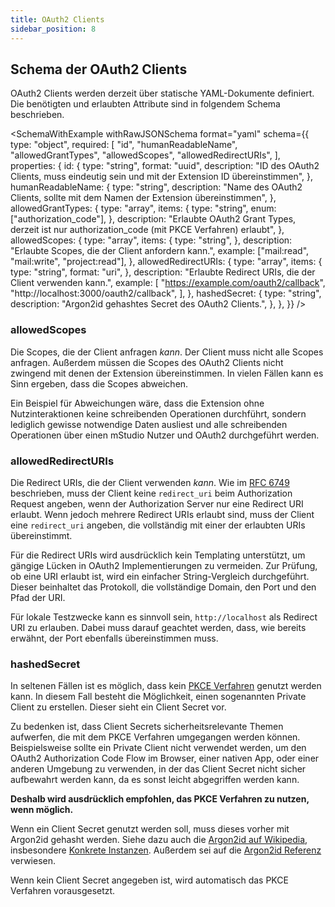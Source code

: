 ```yaml
---
title: OAuth2 Clients
sidebar_position: 8
---
```


## Schema der OAuth2 Clients


OAuth2 Clients werden derzeit über statische YAML-Dokumente definiert.
Die benötigten und erlaubten Attribute sind in folgendem Schema beschrieben.

<SchemaWithExample
  withRawJSONSchema
  format="yaml"
  schema={{
    type: "object",
    required: [
      "id",
      "humanReadableName",
      "allowedGrantTypes",
      "allowedScopes",
      "allowedRedirectURIs",
    ],
    properties: {
      id: {
        type: "string",
        format: "uuid",
        description:
          "ID des OAuth2 Clients, muss eindeutig sein und mit der Extension ID übereinstimmen",
      },
      humanReadableName: {
        type: "string",
        description:
          "Name des OAuth2 Clients, sollte mit dem Namen der Extension übereinstimmen",
      },
      allowedGrantTypes: {
        type: "array",
        items: {
          type: "string",
          enum: ["authorization_code"],
        },
        description:
          "Erlaubte OAuth2 Grant Types, derzeit ist nur authorization_code (mit PKCE Verfahren) erlaubt",
      },
      allowedScopes: {
        type: "array",
        items: {
          type: "string",
        },
        description: "Erlaubte Scopes, die der Client anfordern kann.",
        example: ["mail:read", "mail:write", "project:read"],
      },
      allowedRedirectURIs: {
        type: "array",
        items: {
          type: "string",
          format: "uri",
        },
        description: "Erlaubte Redirect URIs, die der Client verwenden kann.",
        example: [
          "https://example.com/oauth2/callback",
          "http://localhost:3000/oauth2/callback",
        ],
      },
      hashedSecret: {
        type: "string",
        description: "Argon2id gehashtes Secret des OAuth2 Clients.",
      },
    },
  }}
/>

### allowedScopes

Die Scopes, die der Client anfragen _kann_.
Der Client muss nicht alle Scopes anfragen.
Außerdem müssen die Scopes des OAuth2 Clients nicht zwingend mit denen der Extension übereinstimmen.
In vielen Fällen kann es Sinn ergeben, dass die Scopes abweichen.

Ein Beispiel für Abweichungen wäre, dass die Extension ohne Nutzinteraktionen keine schreibenden Operationen durchführt,
sondern lediglich gewisse notwendige Daten ausliest
und alle schreibenden Operationen über einen mStudio Nutzer und OAuth2 durchgeführt werden.

### allowedRedirectURIs

Die Redirect URIs, die der Client verwenden _kann_.
Wie im [RFC 6749](https://datatracker.ietf.org/doc/html/rfc6749#section-3.1.2.3) beschrieben,
muss der Client keine `redirect_uri` beim Authorization Request angeben, wenn der Authorization Server nur eine Redirect URI erlaubt.
Wenn jedoch mehrere Redirect URIs erlaubt sind, muss der Client eine `redirect_uri` angeben,
die vollständig mit einer der erlaubten URIs übereinstimmt.

Für die Redirect URIs wird ausdrücklich kein Templating unterstützt, um gängige Lücken in OAuth2 Implementierungen zu vermeiden.
Zur Prüfung, ob eine URI erlaubt ist, wird ein einfacher String-Vergleich durchgeführt.
Dieser beinhaltet das Protokoll, die vollständige Domain, den Port und den Pfad der URI.

Für lokale Testzwecke kann es sinnvoll sein, `http://localhost` als Redirect URI zu erlauben.
Dabei muss darauf geachtet werden, dass, wie bereits erwähnt, der Port ebenfalls übereinstimmen muss.

### hashedSecret

In seltenen Fällen ist es möglich, dass kein [PKCE Verfahren](https://datatracker.ietf.org/doc/html/rfc7636) genutzt werden kann.
In diesem Fall besteht die Möglichkeit, einen sogenannten Private Client zu erstellen.
Dieser sieht ein Client Secret vor.

Zu bedenken ist, dass Client Secrets sicherheitsrelevante Themen aufwerfen, die mit dem PKCE Verfahren umgegangen werden können.
Beispielsweise sollte ein Private Client nicht verwendet werden, um den OAuth2 Authorization Code Flow im Browser, einer nativen App,
oder einer anderen Umgebung zu verwenden, in der das Client Secret nicht sicher aufbewahrt werden kann,
da es sonst leicht abgegriffen werden kann.

**Deshalb wird ausdrücklich empfohlen, das PKCE Verfahren zu nutzen, wenn möglich.**

Wenn ein Client Secret genutzt werden soll, muss dieses vorher mit Argon2id gehasht werden.
Siehe dazu auch die [Argon2id auf Wikipedia](https://de.wikipedia.org/wiki/Argon2), insbesondere [Konkrete Instanzen](https://de.wikipedia.org/wiki/Argon2#Konkrete_Instanzen).
Außerdem sei auf die [Argon2id Referenz](https://datatracker.ietf.org/doc/html/draft-irtf-cfrg-argon2-13) verwiesen.

Wenn kein Client Secret angegeben ist, wird automatisch das PKCE Verfahren vorausgesetzt.
